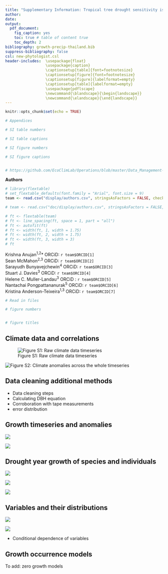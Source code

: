 ```yaml
---
title: "Supplementary Information: Tropical tree drought sensitivity is jointly shaped by drought characteristics, species adaptations, and individual microenvironments"
author: 
date: 
output: 
  pdf_document:
    fig_caption: yes
    toc: true # table of content true
    toc_depth: 2  
bibliography: growth-precip-thailand.bib
suppress-bibliography: false
csl: new-phytologist.csl
header-includes:  \usepackage{float}
                  \usepackage{caption}
                  \captionsetup[table]{font=footnotesize}
                  \captionsetup[figure]{font=footnotesize}
                  \captionsetup[figure]{labelformat=empty}
                  \captionsetup[table]{labelformat=empty}
                  \usepackage{pdflscape}
                  \newcommand{\blandscape}{\begin{landscape}}
                  \newcommand{\elandscape}{\end{landscape}}
---
```


```r
knitr::opts_chunk$set(echo = TRUE)

# Appendices

# SI table numbers

# SI table captions

# SI figure numbers

# SI figure captions


# https://github.com/EcoClimLab/Operations/blob/master/Data_Management-Scientific_Workflow/manuscript_prep_with_Rmd.md
```

**Authors**  
```r
# library(flextable)
# set_flextable_defaults(font.family = "Arial", font.size = 9)
team <- read.csv("display/authors.csv", stringsAsFactors = FALSE, check.names = FALSE)

# team <- read.csv("doc/display/authors.csv", stringsAsFactors = FALSE, check.names = FALSE)

# ft <- flextable(team)
# ft <- line_spacing(ft, space = 1, part = "all")
# ft <- autofit(ft)
# ft <- width(ft, 1, width = 1.75)
# ft <- width(ft, 2, width = 1.75)
# ft <- width(ft, 3, width = 3)
# ft
```

Krishna Anujan^1,2^*  ORCiD: `r team$ORCID[1]`  
Sean McMahon^2,3^  ORCiD: `r team$ORCID[2]`  
Sarayudh Bunyavejchewin^4^  ORCiD: `r team$ORCID[3]`  
Stuart J. Davies^3^  ORCiD: `r team$ORCID[4]`  
Helene C. Muller-Landau^3^  ORCiD : `r team$ORCID[5]`  
Nantachai Pongpattananurak^5^  ORCiD: `r team$ORCID[6]`  
Kristina Anderson-Teixeira^1,3^  ORCiD: `r team$ORCID[7]`  


```r
# Read in files

# figure numbers


# figure titles
```

\newpage

## Climate data and correlations

![Figure S1: Raw climate data timeseries](display/climvars_fullseries.png)

![Figure S2: Climate anomalies across the whole timeseries](display/climvars_anomalies_fullseries.png)
\newpage

## Data cleaning additional methods

- Data cleaning steps
- Calculating DBH equation
- Corroboration with tape measurements
- error distribution

\newpage

## Growth timeseries and anomalies

![](display/growth_anom_fullseries.png)

![](display/neg_incs.png)

## Drought year growth of species and individuals

![](display/Fig_SI_species_sensitivities.png)

![](display/Fig_SI_sensitivity_cor_dec.png)

<!-- ![](display/Fig_trait_intercept_plot.png) -->

![](display/sens_corr.png)



## Variables and their distributions

![](display/explore/twi.png)

![](display/explore/dbh_cii.png)

- Conditional dependence of variables

\newpage

<!-- ## Individual model diagnostics

To add: 

\newpage -->

## Growth occurrence models

To add: zero growth models